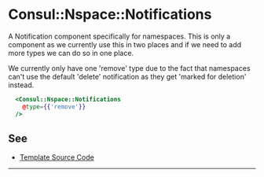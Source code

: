 # Consul::Nspace::Notifications

A Notification component specifically for namespaces. This is only a component as we currently use this in two places and if we need to add more types we can do so in one place.

We currently only have one 'remove' type due to the fact that namespaces can't use the default 'delete' notification as they get 'marked for deletion' instead.

```hbs preview-template
  <Consul::Nspace::Notifications
    @type={{'remove'}}
  />
```



## See

- [Template Source Code](./index.hbs)

---
